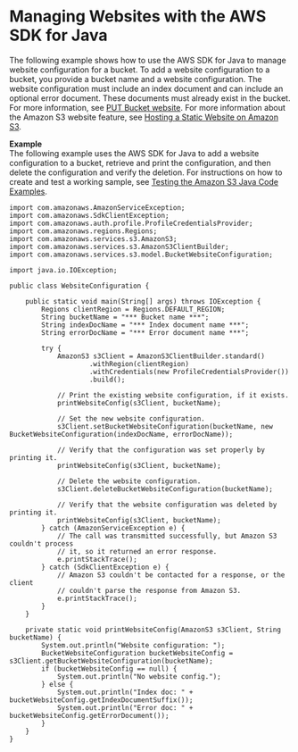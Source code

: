 # Managing Websites with the AWS SDK for Java<a name="ConfigWebSiteJava"></a>

The following example shows how to use the AWS SDK for Java to manage website configuration for a bucket\. To add a website configuration to a bucket, you provide a bucket name and a website configuration\. The website configuration must include an index document and can include an optional error document\. These documents must already exist in the bucket\. For more information, see [PUT Bucket website](https://docs.aws.amazon.com/AmazonS3/latest/API/RESTBucketPUTwebsite.html)\. For more information about the Amazon S3 website feature, see [Hosting a Static Website on Amazon S3](WebsiteHosting.mdx)\. 

**Example**  
The following example uses the AWS SDK for Java to add a website configuration to a bucket, retrieve and print the configuration, and then delete the configuration and verify the deletion\. For instructions on how to create and test a working sample, see [Testing the Amazon S3 Java Code Examples](UsingTheMPJavaAPI.mdx#TestingJavaSamples)\.   

```
import com.amazonaws.AmazonServiceException;
import com.amazonaws.SdkClientException;
import com.amazonaws.auth.profile.ProfileCredentialsProvider;
import com.amazonaws.regions.Regions;
import com.amazonaws.services.s3.AmazonS3;
import com.amazonaws.services.s3.AmazonS3ClientBuilder;
import com.amazonaws.services.s3.model.BucketWebsiteConfiguration;

import java.io.IOException;

public class WebsiteConfiguration {

    public static void main(String[] args) throws IOException {
        Regions clientRegion = Regions.DEFAULT_REGION;
        String bucketName = "*** Bucket name ***";
        String indexDocName = "*** Index document name ***";
        String errorDocName = "*** Error document name ***";

        try {
            AmazonS3 s3Client = AmazonS3ClientBuilder.standard()
                    .withRegion(clientRegion)
                    .withCredentials(new ProfileCredentialsProvider())
                    .build();

            // Print the existing website configuration, if it exists.
            printWebsiteConfig(s3Client, bucketName);

            // Set the new website configuration.
            s3Client.setBucketWebsiteConfiguration(bucketName, new BucketWebsiteConfiguration(indexDocName, errorDocName));

            // Verify that the configuration was set properly by printing it.
            printWebsiteConfig(s3Client, bucketName);

            // Delete the website configuration.
            s3Client.deleteBucketWebsiteConfiguration(bucketName);

            // Verify that the website configuration was deleted by printing it.
            printWebsiteConfig(s3Client, bucketName);
        } catch (AmazonServiceException e) {
            // The call was transmitted successfully, but Amazon S3 couldn't process 
            // it, so it returned an error response.
            e.printStackTrace();
        } catch (SdkClientException e) {
            // Amazon S3 couldn't be contacted for a response, or the client
            // couldn't parse the response from Amazon S3.
            e.printStackTrace();
        }
    }

    private static void printWebsiteConfig(AmazonS3 s3Client, String bucketName) {
        System.out.println("Website configuration: ");
        BucketWebsiteConfiguration bucketWebsiteConfig = s3Client.getBucketWebsiteConfiguration(bucketName);
        if (bucketWebsiteConfig == null) {
            System.out.println("No website config.");
        } else {
            System.out.println("Index doc: " + bucketWebsiteConfig.getIndexDocumentSuffix());
            System.out.println("Error doc: " + bucketWebsiteConfig.getErrorDocument());
        }
    }
}
```